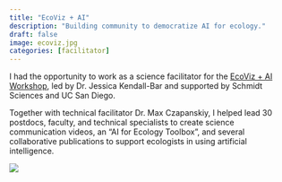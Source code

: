 ```yaml
---
title: "EcoViz + AI"
description: "Building community to democratize AI for ecology."
draft: false 
image: ecoviz.jpg
categories: [facilitator]
---
```


I had the opportunity to work as a science facilitator for the [EcoViz + AI Workshop](https://ecoviz-ai.github.io/), led by Dr. Jessica Kendall-Bar and supported by Schmidt Sciences and UC San Diego.

Together with technical facilitator Dr. Max Czapanskiy, I helped lead 30 postdocs, faculty, and technical specialists to create science communication videos, an "AI for Ecology Toolbox", and several collaborative publications to support ecologists in using artificial intelligence.

![](workshop-1.jpg)
